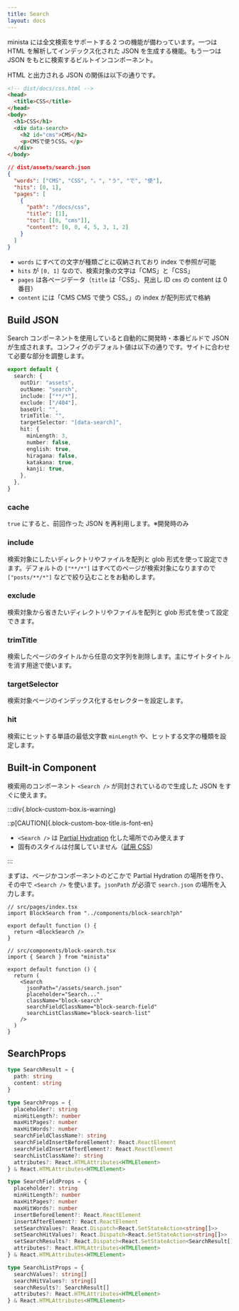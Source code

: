 ```yaml
---
title: Search
layout: docs
---
```


minista には全文検索をサポートする 2 つの機能が備わっています。一つは HTML を解析してインデックス化された JSON を生成する機能。もう一つは JSON をもとに検索するビルトインコンポーネント。

HTML と出力される JSON の関係は以下の通りです。

```html
<!-- dist/docs/css.html -->
<head>
  <title>CSS</title>
</head>
<body>
  <h1>CSS</h1>
  <div data-search>
    <h2 id="cms">CMS</h2>
    <p>CMSで使うCSS。</p>
  </div>
</body>
```

```json
// dist/assets/search.json
{
  "words": ["CMS", "CSS", "。", "う", "で", "使"],
  "hits": [0, 1],
  "pages": [
    {
      "path": "/docs/css",
      "title": [1],
      "toc": [[0, "cms"]],
      "content": [0, 0, 4, 5, 3, 1, 2]
    }
  ]
}
```

- `words` にすべての文字が種類ごとに収納されており index で参照が可能
- `hits` が `[0, 1]` なので、検索対象の文字は「CMS」と「CSS」
- `pages` は各ページデータ（`title` は「CSS」、見出し ID `cms` の content は 0 番目）
- `content` には「CMS CMS で使う CSS。」の index が配列形式で格納

## Build JSON

Search コンポーネントを使用していると自動的に開発時・本番ビルドで JSON が生成されます。コンフィグのデフォルト値は以下の通りです。サイトに合わせて必要な部分を調整します。

```ts
export default {
  search: {
    outDir: "assets",
    outName: "search",
    include: ["**/*"],
    exclude: ["/404"],
    baseUrl: "",
    trimTitle: "",
    targetSelector: "[data-search]",
    hit: {
      minLength: 3,
      number: false,
      english: true,
      hiragana: false,
      katakana: true,
      kanji: true,
    },
  },
}
```

### cache

`true` にすると、前回作った JSON を再利用します。※開発時のみ

### include

検索対象にしたいディレクトリやファイルを配列と glob 形式を使って設定できます。デフォルトの `["**/*"]` はすべてのページが検索対象になりますので `["posts/**/*"]` などで絞り込むことをお勧めします。

### exclude

検索対象から省きたいディレクトリやファイルを配列と glob 形式を使って設定できます。

### trimTitle

検索したページのタイトルから任意の文字列を削除します。主にサイトタイトルを消す用途で使います。

### targetSelector

検索対象ページのインデックス化するセレクターを設定します。

### hit

検索にヒットする単語の最低文字数 `minLength` や、ヒットする文字の種類を設定します。

## Built-in Component

検索用のコンポーネント `<Search />` が同封されているので生成した JSON をすぐに使えます。

:::div{.block-custom-box.is-warning}

::p[CAUTION]{.block-custom-box-title.is-font-en}

- `<Search />` は [Partial Hydration](/docs/partial-hydration) 化した場所でのみ使えます
- 固有のスタイルは付属していません（[試用 CSS](https://github.com/qrac/minista/blob/2.7.4/user/src/components/block-search.css)）

:::

まずは、ページかコンポーネントのどこかで Partial Hydration の場所を作り、その中で `<Search />` を使います。`jsonPath` が必須で `search.json` の場所を入力します。

```tsx
// src/pages/index.tsx
import BlockSearch from "../components/block-search?ph"

export default function () {
  return <BlockSearch />
}
```

```tsx
// src/components/block-search.tsx
import { Search } from "minista"

export default function () {
  return (
    <Search
      jsonPath="/assets/search.json"
      placeholder="Search..."
      className="block-search"
      searchFieldClassName="block-search-field"
      searchListClassName="block-search-list"
    />
  )
}
```

## SearchProps

```ts
type SearchResult = {
  path: string
  content: string
}

type SearchProps = {
  placeholder?: string
  minHitLength?: number
  maxHitPages?: number
  maxHitWords?: number
  searchFieldClassName?: string
  searchFieldInsertBeforeElement?: React.ReactElement
  searchFieldInsertAfterElement?: React.ReactElement
  searchListClassName?: string
  attributes?: React.HTMLAttributes<HTMLElement>
} & React.HTMLAttributes<HTMLElement>

type SearchFieldProps = {
  placeholder?: string
  minHitLength?: number
  maxHitPages?: number
  maxHitWords?: number
  insertBeforeElement?: React.ReactElement
  insertAfterElement?: React.ReactElement
  setSearchValues?: React.Dispatch<React.SetStateAction<string[]>>
  setSearchHitValues?: React.Dispatch<React.SetStateAction<string[]>>
  setSearchResults?: React.Dispatch<React.SetStateAction<SearchResult[]>>
  attributes?: React.HTMLAttributes<HTMLElement>
} & React.HTMLAttributes<HTMLElement>

type SearchListProps = {
  searchValues?: string[]
  searchHitValues?: string[]
  searchResults?: SearchResult[]
  attributes?: React.HTMLAttributes<HTMLElement>
} & React.HTMLAttributes<HTMLElement>
```
